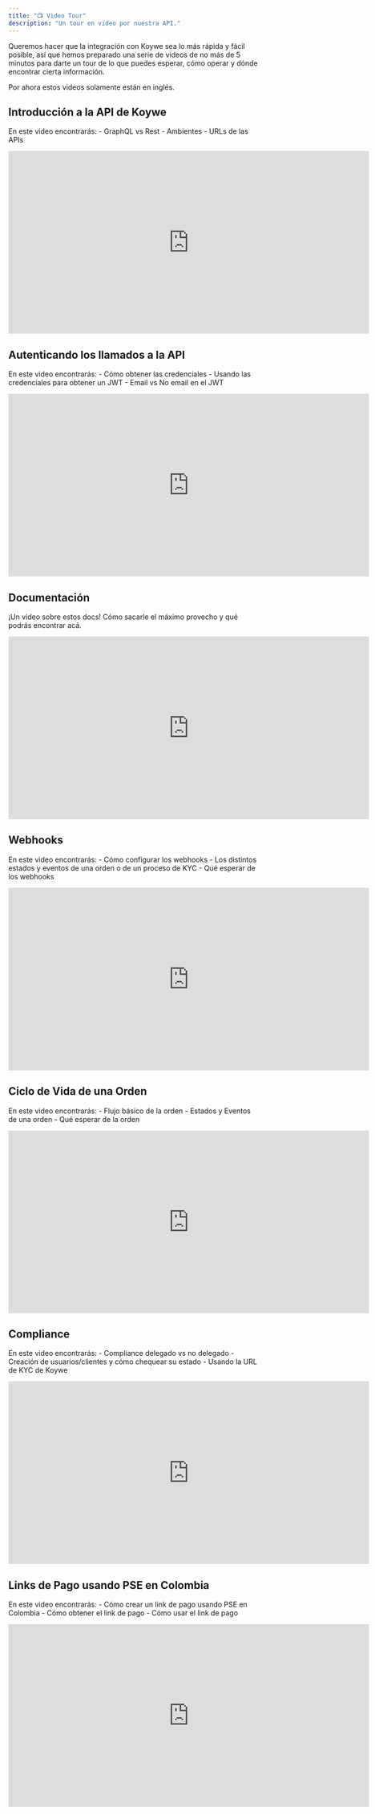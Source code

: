```yaml
---
title: "📺 Video Tour"
description: "Un tour en video por nuestra API."
---
```


Queremos hacer que la integración con Koywe sea lo más rápida y fácil posible, así que hemos preparado una serie de videos de no más de 5 minutos para darte un tour de lo que puedes esperar, cómo operar y dónde encontrar cierta información.

Por ahora estos videos solamente están en inglés.

## Introducción a la API de Koywe

En este video encontrarás:
    - GraphQL vs Rest
    - Ambientes
    - URLs de las APIs

<iframe width="720" height="365" src="https://www.loom.com/embed/47b4d5ada23d40cb829ea30df8103a24?sid=17ac11e7-f4a7-4abe-922a-31dbc88d4e06" frameborder="0" allow="accelerometer; autoplay; clipboard-write; encrypted-media; gyroscope; picture-in-picture" webkitallowfullscreen mozallowfullscreen allowfullscreen></iframe>

## Autenticando los llamados a la API

En este video encontrarás:
    - Cómo obtener las credenciales
    - Usando las credenciales para obtener un JWT
    - Email vs No email en el JWT

<iframe width="720" height="365" src="https://www.loom.com/embed/dec4549b8f584e3391e4359a68175994?sid=b714fd8c-f008-4a0a-af89-3d1831985cef" frameborder="0" allow="accelerometer; autoplay; clipboard-write; encrypted-media; gyroscope; picture-in-picture" webkitallowfullscreen mozallowfullscreen allowfullscreen></iframe>

## Documentación

¡Un video sobre estos docs! Cómo sacarle el máximo provecho y qué podrás encontrar acá.

<iframe width="720" height="365" src="https://www.loom.com/embed/96cac5b644f44fc8a5bbc374df3bd0f9?sid=cb438a3b-75fa-4265-b29f-a5e41e208499" frameborder="0" allow="accelerometer; autoplay; clipboard-write; encrypted-media; gyroscope; picture-in-picture" webkitallowfullscreen mozallowfullscreen allowfullscreen></iframe>

## Webhooks

En este video encontrarás:
    - Cómo configurar los webhooks
    - Los distintos estados y eventos de una orden o de un proceso de KYC
    - Qué esperar de los webhooks

<iframe width="720" height="365" src="https://www.loom.com/embed/0f43ddd2918d4cae88057949e1bcc6c7?sid=8e9ccf4f-f2ef-4c36-8ca8-85c4d221f48f" frameborder="0" allow="accelerometer; autoplay; clipboard-write; encrypted-media; gyroscope; picture-in-picture" webkitallowfullscreen mozallowfullscreen allowfullscreen></iframe>

## Ciclo de Vida de una Orden

En este video encontrarás:
    - Flujo básico de la orden
    - Estados y Eventos de una orden
    - Qué esperar de la orden

<iframe width="720" height="365" src="https://www.loom.com/embed/f5ce5ffd2060425b8b8af168a54f4dc2?sid=5f92cf25-59f2-4066-a96f-8eea425eb05b" frameborder="0" allow="accelerometer; autoplay; clipboard-write; encrypted-media; gyroscope; picture-in-picture" webkitallowfullscreen mozallowfullscreen allowfullscreen></iframe>

## Compliance

En este video encontrarás:
    - Compliance delegado vs no delegado
    - Creación de usuarios/clientes y cómo chequear su estado
    - Usando la URL de KYC de Koywe

<iframe width="720" height="365" src="https://www.loom.com/embed/3e7f7b67b57a4810910e958703ad2214?sid=f1fd6fe0-e9df-4091-bd3e-a3a3633ab48a" frameborder="0" allow="accelerometer; autoplay; clipboard-write; encrypted-media; gyroscope; picture-in-picture" webkitallowfullscreen mozallowfullscreen allowfullscreen></iframe>

## Links de Pago usando PSE en Colombia

En este video encontrarás:
    - Cómo crear un link de pago usando PSE en Colombia
    - Cómo obtener el link de pago
    - Cómo usar el link de pago

<iframe width="720" height="365" src="https://www.loom.com/share/c0cf5367fabc418aa0be27f6b703045a?sid=3f1dfe2f-7c22-42e8-9fc5-217254ca91b3" frameborder="0" allow="accelerometer; autoplay; clipboard-write; encrypted-media; gyroscope; picture-in-picture" webkitallowfullscreen mozallowfullscreen allowfullscreen></iframe>